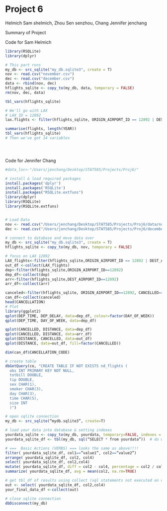 Project 6
========================================================
Helmich        Sam shelmich,  Zhou        Sen  senzhou, Chang   Jennifer jenchang

Summary of Project

Code for Sam Helmich
```r
library(RSQLite)
library(dplyr)

# This part runs
my_db <- src_sqlite("my_db.sqlite3", create = T)
nov <- read.csv("november.csv")
dec <- read.csv("december.csv")
data <- rbind(nov, dec)
hflights_sqlite <- copy_to(my_db, data, temporary = FALSE)
rm(nov, dec, data)

tbl_vars(hflights_sqlite)

# We'll go with LAX
# LAX ID = 12892
lax.flights <- filter(hflights_sqlite, ORIGIN_AIRPORT_ID == 12892 | DEST_AIRPORT_ID == 12892)

summarise(flights, length(YEAR))
tbl_vars(hflights_sqlite)
# Then we've got 14 variables





```

Code for Jennifer Chang
```r
#data_loc<-"/Users/jenchang/Desktop/STAT585/Projects/Proj6/"

# install & load required packages
install.packages('dplyr')
install.packages('RSQLite')
install.packages("RSQLite.extfuns")
library(dplyr)
library(RSQLite)
library(RSQLite.extfuns)


# Load Data
nov <- read.csv("/Users/jenchang/Desktop/STAT585/Projects/Proj6/data/november2013.csv")
dec <- read.csv("/Users/jenchang/Desktop/STAT585/Projects/Proj6/december2013.csv")

# connect to database and move data over
my_db <- src_sqlite("my_db.sqlite3", create = T)
hflights_sqlite <- copy_to(my_db, nov, temporary = FALSE)

# focus on LAX 12892
LAX_flights<-filter(hflights_sqlite,ORIGIN_AIRPORT_ID == 12892 | DEST_AIRPORT_ID == 12892)
out_df <-collect(LAX_flights)
dep<-filter(hflights_sqlite,ORIGIN_AIRPORT_ID==12892)
dep_df<-collect(dep)
arr<-filter(hflights_sqlite,DEST_AIRPORT_ID==12892)
arr_df<-collect(arr)

canceled<-filter(hflights_sqlite, ORIGIN_AIRPORT_ID==12892, CANCELLED==1)
can_df<-collect(canceled)
head(CANCELLATION)
# Plot
library(ggplot2)
qplot(DEP_TIME, DEP_DELAY, data=dep_df, colour=factor(DAY_OF_WEEK))
qplot(DEP_TIME, DAY_OF_WEEK, data=dep_df)

qplot(CANCELLED, DISTANCE, data=dep_df)
qplot(CANCELLED, DISTANCE, data=arr_df)
qplot(DISTANCE, CANCELLED, data=out_df)
qplot(DISTANCE, data=out_df, fill=factor(CANCELLED))

dim(can_df$CANCELLATION_CODE)

# create table
dbGetQuery(co, "CREATE TABLE IF NOT EXISTS nd_flights (
  obs INT PRIMARY KEY NOT NULL,
  totbill DOUBLE,
  tip DOUBLE,
  sex CHAR(1),
  smoker CHAR(3),
  day CHAR(3),
  time CHAR(5),
  size INT
  )")

# open sqlite connection
my_db <- src_sqlite(“mydb.sqlite3”, create=T)

# load your data into database & setting indexes
yourdata_sqlite <- copy_to(my_db, yourdata, temporary=FALSE, indexes = list( c(“col1”, “col2”), col3))
yourdata_sqlite_df <- tbl(my_db, sql(“SELECT * from yourdata”))  # do we need this?

# ===  Basic Actions (VERBS) === looks the same as above!!!! 
filter( yourdata_sqlite_df, col1==”value1”, col2==”value2”) 
arrange( yourdata_sqlite_df, col2, col4)
select( yourdata_sqlite_df, col2,col4) 
mutate( yourdata_sqlite_df, diff = col2 - col4, percentage = col2 / col4)
summarize( yourdata_sqlite_df, avg = mean(col2, na.rm=TRUE) 

# get tbl_df of results using collect (sql statements not executed on database until R needs to print it out)
out <- select( yourdata_sqlite_df, col2,col4)
your_final_data_df <-collect(out)

# close sqlite connection
dbDisconnect(my_db)

```

